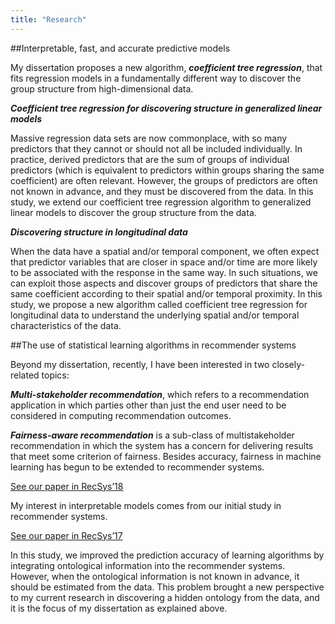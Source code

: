 ```yaml
---
title: "Research"
---
```


##Interpretable, fast, and accurate predictive models

My dissertation proposes a new algorithm, ***coefficient tree regression***, that fits regression models in a fundamentally different way to discover the group structure from high-dimensional data.

***Coefficient tree regression for discovering structure in generalized linear models***

Massive regression data sets are now commonplace, with so many predictors that they cannot or should not all be included individually. In practice, derived predictors that are the sum of groups of individual predictors (which is equivalent to predictors within groups sharing the same coefficient) are often relevant. However, the groups of predictors are often not known in advance, and they must be discovered from the data. In this study, we extend our coefficient tree regression algorithm to generalized linear models to discover the group structure from the data.

***Discovering structure in longitudinal data***

When the data have a spatial and/or temporal component, we often expect that predictor variables that are closer in space and/or time are more likely to be associated with the response in the same way. In such situations, we can exploit those aspects and discover groups of predictors that share the same coefficient according to their spatial and/or temporal proximity. In this study, we propose a new algorithm called coefficient tree regression for longitudinal data to understand the underlying spatial and/or temporal characteristics of the data.

##The use of statistical learning algorithms in recommender systems

Beyond my dissertation, recently, I have been interested in two closely-related topics:

***Multi-stakeholder recommendation***, which refers to a recommendation application in which parties other than just the end user need to be considered in computing recommendation outcomes. 

***Fairness-aware recommendation*** is a sub-class of multistakeholder recommendation in which the system has a concern for delivering results that meet some criterion of fairness. Besides accuracy, fairness in machine learning has
begun to be extended to recommender systems.

[See our paper in RecSys'18](https://dl.acm.org/citation.cfm?id=3240350)

My interest in interpretable models comes from our initial study in recommender systems.

[See our paper in RecSys'17](https://dl.acm.org/citation.cfm?id=3109863)

In this study, we improved the prediction accuracy of learning algorithms by integrating ontological information into the recommender systems. However, when the ontological information is not known in advance, it should be estimated from the data. This problem brought a new perspective to my current research in discovering a hidden ontology from the data, and it is the focus of my dissertation as explained above.